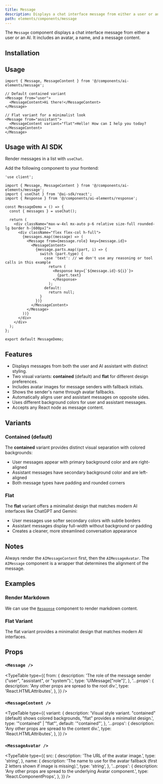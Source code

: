 ```yaml
---
title: Message
description: Displays a chat interface message from either a user or an AI.
path: elements/components/message
---
```


The `Message` component displays a chat interface message from either a user or an AI. It includes an avatar, a name, and a message content.

<Preview path="message" />

## Installation

<ElementsInstaller path="message" />

## Usage

```tsx
import { Message, MessageContent } from '@/components/ai-elements/message';
```

```tsx
// Default contained variant
<Message from="user">
  <MessageContent>Hi there!</MessageContent>
</Message>

// Flat variant for a minimalist look
<Message from="assistant">
  <MessageContent variant="flat">Hello! How can I help you today?</MessageContent>
</Message>
```

## Usage with AI SDK

Render messages in a list with `useChat`.

Add the following component to your frontend:

```tsx title="app/page.tsx"
'use client';

import { Message, MessageContent } from '@/components/ai-elements/message';
import { useChat } from '@ai-sdk/react';
import { Response } from '@/components/ai-elements/response';

const MessageDemo = () => {
  const { messages } = useChat();

  return (
    <div className="max-w-4xl mx-auto p-6 relative size-full rounded-lg border h-[600px]">
      <div className="flex flex-col h-full">
        {messages.map((message) => (
          <Message from={message.role} key={message.id}>
            <MessageContent>
              {message.parts.map((part, i) => {
                switch (part.type) {
                  case 'text': // we don't use any reasoning or tool calls in this example
                    return (
                      <Response key={`${message.id}-${i}`}>
                        {part.text}
                      </Response>
                    );
                  default:
                    return null;
                }
              })}
            </MessageContent>
          </Message>
        ))}
      </div>
    </div>
  );
};

export default MessageDemo;
```

## Features

- Displays messages from both the user and AI assistant with distinct styling.
- Two visual variants: **contained** (default) and **flat** for different design preferences.
- Includes avatar images for message senders with fallback initials.
- Shows the sender's name through avatar fallbacks.
- Automatically aligns user and assistant messages on opposite sides.
- Uses different background colors for user and assistant messages.
- Accepts any React node as message content.

## Variants

### Contained (default)
The **contained** variant provides distinct visual separation with colored backgrounds:
- User messages appear with primary background color and are right-aligned
- Assistant messages have secondary background color and are left-aligned
- Both message types have padding and rounded corners

### Flat
The **flat** variant offers a minimalist design that matches modern AI interfaces like ChatGPT and Gemini:
- User messages use softer secondary colors with subtle borders
- Assistant messages display full-width without background or padding
- Creates a cleaner, more streamlined conversation appearance

## Notes

Always render the `AIMessageContent` first, then the `AIMessageAvatar`. The `AIMessage` component is a wrapper that determines the alignment of the message.

## Examples

### Render Markdown

We can use the [`Response`](/elements/components/response) component to render markdown content.

<Preview path="message-markdown" />

### Flat Variant

The flat variant provides a minimalist design that matches modern AI interfaces.

<Preview path="message-flat" />

## Props

### `<Message />`

<TypeTable
  type={{
    from: {
      description:
        'The role of the message sender ("user", "assistant", or "system").',
      type: 'UIMessage["role"]',
    },
    '...props': {
      description: 'Any other props are spread to the root div.',
      type: 'React.HTMLAttributes<HTMLDivElement>',
    },
  }}
/>

### `<MessageContent />`

<TypeTable
  type={{
    variant: {
      description: 'Visual style variant. "contained" (default) shows colored backgrounds, "flat" provides a minimalist design.',
      type: '"contained" | "flat"',
      default: '"contained"',
    },
    '...props': {
      description: 'Any other props are spread to the content div.',
      type: 'React.HTMLAttributes<HTMLDivElement>',
    },
  }}
/>

### `<MessageAvatar />`

<TypeTable
  type={{
    src: {
      description: 'The URL of the avatar image.',
      type: 'string',
    },
    name: {
      description:
        'The name to use for the avatar fallback (first 2 letters shown if image is missing).',
      type: 'string',
    },
    '...props': {
      description:
        'Any other props are spread to the underlying Avatar component.',
      type: 'React.ComponentProps<typeof Avatar>',
    },
  }}
/>
